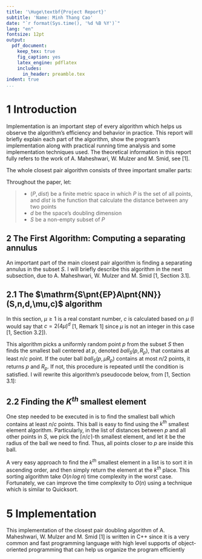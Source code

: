 ```yaml
---
title: '\Huge\textbf{Project Report}'
subtitle: 'Name: Minh Thang Cao'
date: "`r format(Sys.time(), '%d %B %Y')`"
lang: "en"
fontsize: 12pt
output:
  pdf_document:
    keep_tex: true
    fig_caption: yes
    latex_engine: pdflatex
    includes:
      in_header: preamble.tex
indent: true
...
```


\newgeometry{top=1in,bottom=1in,right=1in,left=1in}

# 1 \enspace Introduction

Implementation is an important step of every algorithm which helps us observe the algorithm's efficiency and behavior in practice. This report will briefly explain each part of the algorithm, show the program's implementation along with practical running time analysis and some implementation techniques used. The theoretical information in this report fully refers to the work of A. Maheshwari, W. Mulzer and M. Smid, see [1].

The whole closest pair algorithm consists of three important smaller parts:

\vspace{-3.5truemm}
>\begin{enumerate}
 \item Computing a separating annulus, denoted \textsc{SepAnn}$(S,n,d,\mu,c)$
 \item The refinement of \textsc{SepAnn}$(S,n,d,\mu,c)$, denoted \textsc{SparseSepAnn}$(S,n,d,t)$
 \item The main recursive closest pair algorithm, denoted \textsc{ClosestPair}$(S,n,d)$
\end{enumerate}

\vspace{-3.5truemm}
Throughout the paper, let:

\vspace{-2truemm}
>- $(P, dist)$ be a finite metric space in which $P$ is the set of all points, and $dist$ is the function that calculate the distance between any two points
 - $d$ be the space's doubling dimension
 - $S$ be a non-empty subset of $P$

## 2 \enspace The First Algorithm: Computing a separating annulus

An important part of the main closest pair algorithm is finding a separating annulus in the subset $S$. I will briefly describe this algorithm in the next subsection, due to A. Maheshwari, W. Mulzer and M. Smid [1, Section 3.1].

## 2.1 The $\mathrm{S\pnt{EP}A\pnt{NN}}(S,n,d,\mu,c)$ algorithm

In this section, $\mu \ge1$ is a real constant number, $c$ is calculated based on $\mu$ (I would say that $c = 2(4\mu)^d$ [1, Remark 1] since $\mu$ is not an integer in this case [1, Section 3.2]).

This algorithm picks a uniformly random point $p$ from the subset $S$ then finds the smallest ball centered at $p$, denoted $ball_S(p, R_p)$, that contains at least $n/c$ point. If the outer ball $ball_S(p,\mu R_p)$ contains at most $n/2$ points, it returns $p$ and $R_p$. If not, this procedure is repeated until the condition is satisfied. I will rewrite this algorithm's pseudocode below, from [1, Section 3.1]:

\medskip

\begin{figure}[ht]
  \centering
  \begin{minipage}{.8\linewidth}
    {\LinesNotNumbered
    \begin{algorithm}[H]
    \DontPrintSemicolon
    \SetAlgoLined
    \BlankLine
    \Repeat{$|ball_S(p, \mu R_p)| \geq n/c$}
      {p = a uniformly random point in $S$

      $R_p$ = min\{$r > 0: |ball_S(p, r)| \geq n/c$\}}
      return $p$ and $R_p$
    \caption{\textsc{SepAnn}$(S,n,d,\mu,c)$}
    \end{algorithm}}
  \end{minipage}
\end{figure}

## 2.2 \enspace Finding the $K^{th}$ smallest element 

One step needed to be executed in \textsc{SepAnn($S,n,d,\mu,c$)} is to find the smallest ball which contains at least $n/c$ points. This ball is easy to find using the $k^{th}$ smallest element algorithm. Particularly, in the list of distances between $p$ and all other points in $S$, we pick the $\lceil n/c\rceil$-th smallest element, and let it be the radius of the ball we need to find. Thus, all points closer to $p$ are inside this ball.

A very easy approach to find the $k^{th}$ smallest element in a list is to sort it in ascending order, and then simply return the element at the $k^{th}$ place. This sorting algorithm take $O(n\,log\,n)$ time complexity in the worst case. Fortunately, we can improve the time complexity to $O(n)$ using a technique which is similar to Quicksort.

# 5 \enspace Implementation

This implementation of the closest pair doubling algorithm of A. Maheshwari, W. Mulzer and M. Smid [1] is written in C++ since it is a very common and fast programming language with high level supports of object-oriented programming that can help us organize the program efficiently 

\medskip

\begin{thebibliography}{9}
\bibitem{latexcompanion} 
A. Maheshwari, W. Mulzer and M. Smid. \emph{A Simple Randomized $O(n\,log\,n)$–Time Closest-Pair Algorithm in Doubling Metrics}, 2020. \url{https://arxiv.org/abs/2004.05883}
\end{thebibliography}
